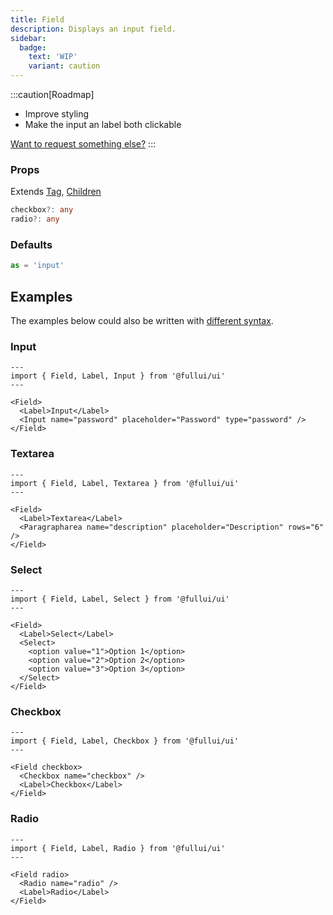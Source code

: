 ```yaml
---
title: Field
description: Displays an input field.
sidebar: 
  badge:
    text: 'WIP'
    variant: caution
---
```


:::caution[Roadmap]
- Improve styling
- Make the input an label both clickable

[Want to request something else?](https://github.com/fullui/ui/issues/new)
:::

### Props
Extends [Tag](/utility/tag), [Children](/utility/children)
```ts
checkbox?: any
radio?: any
```

### Defaults
```ts
as = 'input'
```

## Examples
The examples below could also be written with [different syntax](/overview/components).

### Input
```astro live
---
import { Field, Label, Input } from '@fullui/ui'
---

<Field>
  <Label>Input</Label>
  <Input name="password" placeholder="Password" type="password" />
</Field>
```

### Textarea
```astro live
---
import { Field, Label, Textarea } from '@fullui/ui'
---

<Field>
  <Label>Textarea</Label>
  <Paragrapharea name="description" placeholder="Description" rows="6" />
</Field>
```

### Select
```astro live
---
import { Field, Label, Select } from '@fullui/ui'
---

<Field>
  <Label>Select</Label>
  <Select>
    <option value="1">Option 1</option>
    <option value="2">Option 2</option>
    <option value="3">Option 3</option>
  </Select>
</Field>
```

### Checkbox
```astro live
---
import { Field, Label, Checkbox } from '@fullui/ui'
---

<Field checkbox>
  <Checkbox name="checkbox" />
  <Label>Checkbox</Label>
</Field>
```

### Radio
```astro live
---
import { Field, Label, Radio } from '@fullui/ui'
---

<Field radio>
  <Radio name="radio" />
  <Label>Radio</Label>
</Field>
```